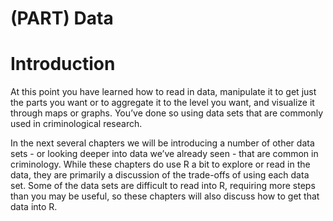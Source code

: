 # (PART) Data {-}

# Introduction

At this point you have learned how to read in data, manipulate it to get just the parts you want or to aggregate it to the level you want, and visualize it through maps or graphs. You've done so using data sets that are commonly used in criminological research.

In the next several chapters we will be introducing a number of other data sets - or looking deeper into data we've already seen - that are common in criminology. While these chapters do use R a bit to explore or read in the data, they are primarily a discussion of the trade-offs of using each data set. Some of the data sets are difficult to read into R, requiring more steps than you may be useful, so these chapters will also discuss how to get that data into R.